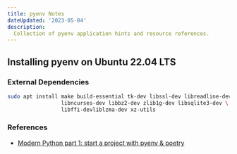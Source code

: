 ```yaml
---
title: pyenv Notes
dateUpdated: '2023-05-04'
description:
  Collection of pyenv application hints and resource references.
---
```


## Installing pyenv on Ubuntu 22.04 LTS

### External Dependencies

```bash
sudo apt install make build-essential tk-dev libssl-dev libreadline-dev \
                 libncurses-dev libbz2-dev zlib1g-dev libsqlite3-dev \
                 libffi-devliblzma-dev xz-utils
```

### References

- [Modern Python part 1: start a project with pyenv & poetry](https://www.adaltas.com/en/2021/06/09/pyrepo-project-initialization/)
